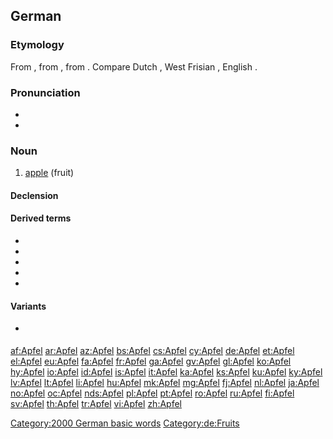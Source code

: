 {{also|Äpfel}}
==German==
{{wikipedia|dab=Apfel|lang=de}}

===Etymology===
From {{etyl|gmh|de}} {{term|apfel|lang=gmh}}, from {{etyl|goh|de}} {{term|apful|lang=goh}}, from {{etyl|gem-pro|de}} {{recons|aplaz|lang=gem-pro}}. Compare Dutch {{term|appel|lang=nl}}, West Frisian {{term|apel|lang=fy}}, English {{term|apple|lang=en}}.

===Pronunciation===
* {{IPA|/ˈapfəl/|lang=de}}
* {{audio|De-Apfel.ogg|audio}}

===Noun===
{{de-noun|m|Apfels|Äpfel}}

# [[apple]] (fruit)

====Declension====
{{de-noun-m|s|pl=Äpfel}}

====Derived terms====
* {{l|de|der Apfel fällt nicht weit vom Stamm}}
* {{l|de|für einen Apfel und ein Ei}}
* {{l|de|Granatapfel}}
* {{l|de|Apfelkuchen}}
* {{l|de|apfelgrün}}

====Variants====
* {{l|de|Appel}} {{qualifier|colloquial, dialectal}}

[[Category:2000 German basic words]]
[[Category:de:Fruits]]

[[af:Apfel]]
[[ar:Apfel]]
[[az:Apfel]]
[[bs:Apfel]]
[[cs:Apfel]]
[[cy:Apfel]]
[[de:Apfel]]
[[et:Apfel]]
[[el:Apfel]]
[[eu:Apfel]]
[[fa:Apfel]]
[[fr:Apfel]]
[[ga:Apfel]]
[[gv:Apfel]]
[[gl:Apfel]]
[[ko:Apfel]]
[[hy:Apfel]]
[[io:Apfel]]
[[id:Apfel]]
[[is:Apfel]]
[[it:Apfel]]
[[ka:Apfel]]
[[ks:Apfel]]
[[ku:Apfel]]
[[ky:Apfel]]
[[lv:Apfel]]
[[lt:Apfel]]
[[li:Apfel]]
[[hu:Apfel]]
[[mk:Apfel]]
[[mg:Apfel]]
[[fj:Apfel]]
[[nl:Apfel]]
[[ja:Apfel]]
[[no:Apfel]]
[[oc:Apfel]]
[[nds:Apfel]]
[[pl:Apfel]]
[[pt:Apfel]]
[[ro:Apfel]]
[[ru:Apfel]]
[[fi:Apfel]]
[[sv:Apfel]]
[[th:Apfel]]
[[tr:Apfel]]
[[vi:Apfel]]
[[zh:Apfel]]